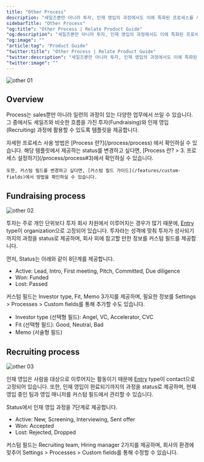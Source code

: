 ```yaml
---
title: "Other Process"
description: "세일즈뿐만 아니라 투자, 인재 영입의 과정에서도 이에 특화된 프로세스를 사용해 관리할 수 있습니다."
sidebarTitle: "Other Process"
"og:title": "Other Process | Relate Product Guide"
"og:description": "세일즈뿐만 아니라 투자, 인재 영입의 과정에서도 이에 특화된 프로세스를 사용해 관리할 수 있습니다."
"og:image": ""
"article:tag": "Product Guide"
"twitter:title": "Other Process | Relate Product Guide"
"twitter:description": "세일즈뿐만 아니라 투자, 인재 영입의 과정에서도 이에 특화된 프로세스를 사용해 관리할 수 있습니다."
"twitter:image": ""
---
```


![other 01](/images/features/other-other.png)
## Overview
Process는 sales뿐만 아니라 일련의 과정이 있는 다양한 업무에서 쓰일 수 있습니다.
그 중에서도 세일즈와 비슷한 흐름을 가진 투자(Fundraising)와 인재 영입(Recruiting) 과정에 활용할 수 있도록 템플릿을 제공합니다.

<Note>
    자세한 프로세스 사용 방법은 [Process 란?](/process/process) 에서 확인하실 수 있습니다.
</Note>

<Info>
    해당 템플릿에서 제공하는 status를 변경하고 싶다면, [Process 란? > 3. 프로세스 설정하기](/process/process#3)에서 확인하실 수 있습니다.
    
    또한, 커스텀 필드를 변경하고 싶다면, [커스텀 필드 가이드](/features/custom-fields)에서 방법을 확인하실 수 있습니다.
</Info>

## Fundraising process
![other 02](/images/features/other-fundraising.png)

투자는 주로 개인 단위보다 투자 회사 차원에서 이루어지는 경우가 많기 때문에, [Entry](/process/process#1-entry) type이 organization으로 고정되어 있습니다.
투자라는 성격에 맞춰 투자가 성사되기까지의 과정을 status로 제공하며, 회사 외에 참고할 만한 정보를 커스텀 필드를 제공합니다.

먼저, Status는 아래와 같이 8단계를 제공합니다.
- Active: Lead, Intro, First meeting, Pitch, Committed, Due diligence
- Won: Funded
- Lost: Passed

커스텀 필드는 Investor type, Fit, Memo 3가지를 제공하며, 필요한 정보를 Settings > Processes > Custom fields를 통해 추가할 수도 있습니다.
- Investor type (선택형 필드): Angel, VC, Accelerator, CVC
- Fit (선택형 필드): Good, Neutral, Bad
- Memo (서술형 필드)

## Recruiting process
![other 03](/images/features/other-recruiting.png)

인재 영입은 사람을 대상으로 이루어지는 활동이기 때문에 [Entry](/process/process#1-entry) type이 contact으로 고정되어 있습니다.
또한, 인재 영입이 완료되기까지의 과정을 status로 제공하며, 현재 영입 중인 팀과 영입 매니저를 커스텀 필드에서 관리할 수 있습니다.

Status에서 인재 영입 과정을 7단계로 제공합니다.
- Active: New, Screening, Interviewing, Sent offer
- Won: Accepted
- Lost: Rejected, Dropped

커스텀 필드는 Recruiting team, Hiring manager 2가지를 제공하며, 회사의 환경에 맞추어 Settings > Processes > Custom fields를 통해 수정할 수 있습니다.